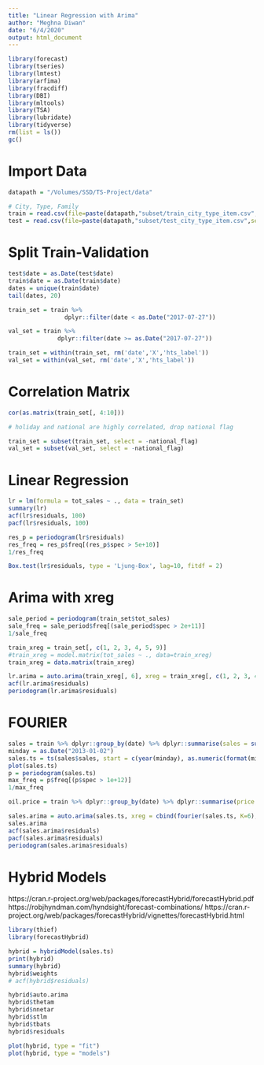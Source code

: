 ```yaml
---
title: "Linear Regression with Arima"
author: "Meghna Diwan"
date: "6/4/2020"
output: html_document
---
```


```r
library(forecast)
library(tseries)
library(lmtest)
library(arfima)
library(fracdiff)
library(DBI)
library(mltools)
library(TSA)
library(lubridate)
library(tidyverse)
rm(list = ls())
gc()
```

# Import Data
```r
datapath = "/Volumes/SSD/TS-Project/data"

# City, Type, Family
train = read.csv(file=paste(datapath,"subset/train_city_type_item.csv",sep="/"))
test = read.csv(file=paste(datapath,"subset/test_city_type_item.csv",sep="/"))
```

# Split Train-Validation
```r
test$date = as.Date(test$date)
train$date = as.Date(train$date)
dates = unique(train$date)
tail(dates, 20)

train_set = train %>%
                dplyr::filter(date < as.Date("2017-07-27"))

val_set = train %>%
              dplyr::filter(date >= as.Date("2017-07-27"))

train_set = within(train_set, rm('date','X','hts_label'))
val_set = within(val_set, rm('date','X','hts_label'))
```


# Correlation Matrix
```r
cor(as.matrix(train_set[, 4:10]))

# holiday and national are highly correlated, drop national flag
```

```r
train_set = subset(train_set, select = -national_flag)
val_set = subset(val_set, select = -national_flag)
```


# Linear Regression
```r
lr = lm(formula = tot_sales ~ ., data = train_set)
summary(lr)
acf(lr$residuals, 100)
pacf(lr$residuals, 100)

res_p = periodogram(lr$residuals)
res_freq = res_p$freq[(res_p$spec > 5e+10)]
1/res_freq

Box.test(lr$residuals, type = 'Ljung-Box', lag=10, fitdf = 2)
```

# Arima with xreg
```r
sale_period = periodogram(train_set$tot_sales)
sale_freq = sale_period$freq[(sale_period$spec > 2e+11)]
1/sale_freq

train_xreg = train_set[, c(1, 2, 3, 4, 5, 9)]
#train_xreg = model.matrix(tot_sales ~ ., data=train_xreg)
train_xreg = data.matrix(train_xreg)

lr.arima = auto.arima(train_xreg[, 6], xreg = train_xreg[, c(1, 2, 3, 4, 5)])
acf(lr.arima$residuals)
periodogram(lr.arima$residuals)

```

# FOURIER
```r
sales = train %>% dplyr::group_by(date) %>% dplyr::summarise(sales = sum(tot_sales))
minday = as.Date("2013-01-02")
sales.ts = ts(sales$sales, start = c(year(minday), as.numeric(format(minday, "%j"))), freq = 365)
plot(sales.ts)
p = periodogram(sales.ts)
max_freq = p$freq[(p$spec > 1e+12)]
1/max_freq

oil.price = train %>% dplyr::group_by(date) %>% dplyr::summarise(price = mean(price))

sales.arima = auto.arima(sales.ts, xreg = cbind(fourier(sales.ts, K=6), oil.price$price), seasonal = T)
sales.arima
acf(sales.arima$residuals)
pacf(sales.arima$residuals)
periodogram(sales.arima$residuals)

```


# Hybrid Models
https://cran.r-project.org/web/packages/forecastHybrid/forecastHybrid.pdf
https://robjhyndman.com/hyndsight/forecast-combinations/
https://cran.r-project.org/web/packages/forecastHybrid/vignettes/forecastHybrid.html
```r
library(thief)
library(forecastHybrid)

hybrid = hybridModel(sales.ts)
print(hybrid) 
summary(hybrid)
hybrid$weights 
# acf(hybrid$residuals)

hybrid$auto.arima
hybrid$thetam
hybrid$nnetar
hybrid$stlm
hybrid$tbats
hybrid$residuals

plot(hybrid, type = "fit")
plot(hybrid, type = "models")
```


